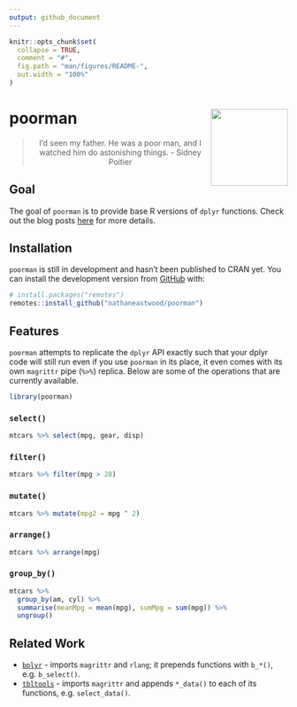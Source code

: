 ```yaml
---
output: github_document
---
```


<!-- README.md is generated from README.Rmd. Please edit that file -->

```r
knitr::opts_chunk$set(
  collapse = TRUE,
  comment = "#",
  fig.path = "man/figures/README-",
  out.width = "100%"
)
```

# poorman <a href='https://nathaneastwood.github.io/tags/poorman/'><img src='man/figures/logo.png' align="right" height="139" /></a>

<blockquote align="center">
  I'd seen my father. He was a poor man, and I watched him do astonishing things.
    - Sidney Poitier
</blockquote>

## Goal

The goal of `poorman` is to provide base R versions of `dplyr` functions. Check out the blog posts [here](https://nathaneastwood.github.io/tags/poorman/) for more details.

## Installation

`poorman` is still in development and hasn't been published to CRAN yet. You can install the development version from [GitHub](https://github.com/) with:

```r
# install.packages("remotes")
remotes::install_github("nathaneastwood/poorman")
```

## Features

`poorman` attempts to replicate the `dplyr` API exactly such that your dplyr code will still run even if you use `poorman` in its place, it even comes with its own `magrittr` pipe (`%>%`) replica. Below are some of the operations that are currently available.

```r
library(poorman)
```

### `select()`

```r
mtcars %>% select(mpg, gear, disp)
```

### `filter()`

```r
mtcars %>% filter(mpg > 28)
```

### `mutate()`

```r
mtcars %>% mutate(mpg2 = mpg ^ 2)
```

### `arrange()`

```r
mtcars %>% arrange(mpg)
```

### `group_by()`

```r
mtcars %>%
  group_by(am, cyl) %>%
  summarise(meanMpg = mean(mpg), sumMpg = sum(mpg)) %>%
  ungroup()
```

## Related Work

* [`bplyr`](https://github.com/yonicd/bplyr) - imports `magrittr` and `rlang`; it prepends functions with `b_*()`, e.g. `b_select()`.
* [`tbltools`](https://github.com/mkearney/tbltools) - imports `magrittr` and appends `*_data()` to each of its functions, e.g. `select_data()`.
